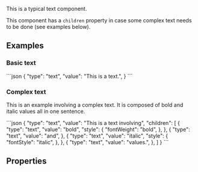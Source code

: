 
This is a typical text component.

This component has a `children` property in case some complex text needs to be done (see examples below).

## Examples

### Basic text

<CodeBlock>
```json
{
    "type": "text",
    "value": "This is a text.",
}
```
</CodeBlock>

### Complex text

This is an example involving a complex text. It is composed of bold and italic values all in one sentence.

<CodeBlock>
```json
{
    "type": "text",
    "value": "This is a text involving",
    "children": [
        {
            "type": "text",
            "value": "bold",
            "style": {
              "fontWeight": "bold",
            },
        },
        {
            "type": "text",
            "value": "and",
        },
        {
            "type": "text",
            "value": "italic",
            "style": {
              "fontStyle": "italic",
            },
        },
        {
            "type": "text",
            "value": "values.",
        },
    ]
}
```
</CodeBlock>

## Properties
<PropertyTable schema={schema}/>

